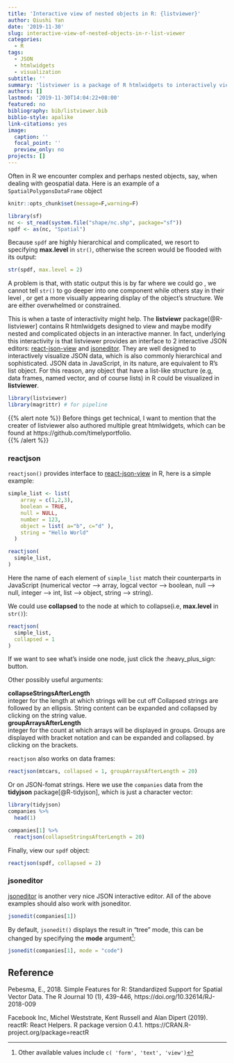 ```yaml
---
title: 'Interactive view of nested objects in R: {listviewer}'
author: Qiushi Yan
date: '2019-11-30'
slug: interactive-view-of-nested-objects-in-r-list-viewer
categories:
  - R
tags:
  - JSON
  - htmlwidgets
  - visualization
subtitle: ''
summary: 'listviewer is a package of R htmlwidgets to interactively view and maybe modify lists'
authors: []
lastmod: '2019-11-30T14:04:22+08:00'
featured: no
bibliography: bib/listviewer.bib
biblio-style: apalike
link-citations: yes
image:
  caption: ''
  focal_point: ''
  preview_only: no
projects: []
---
```



Often in R we encounter complex and perhaps nested objects, say, when dealing with geospatial data. Here is an example of a `SpatialPolygonsDataFrame` object  

```r
knitr::opts_chunk$set(message=F,warning=F)
```


```r
library(sf)
nc <- st_read(system.file("shape/nc.shp", package="sf"))
spdf <- as(nc, "Spatial")
```

Because `spdf` are highly hierarchical and complicated, we resort to specifying **max.level** in `str()`, otherwise the screen would be flooded with its output:   

```r
str(spdf, max.level = 2)
```

A problem is that, with static output this is by far where we could go , we cannot tell `str()` to go deeper into one component while others stay in their level , or get a more visually appearing display of the object's structure. We  are either overwhelmed or constrained.  

This is when a taste of interactivity might help. The **listviewr** package[@R-listviewer] contains R htmlwidgets designed to view and maybe modify nested and complicated objects in an interactive manner. In fact, underlying this interactivity is that listviewer provides an interface to 2 interactive JSON editors: [react-json-view](https://github.com/mac-s-g/react-json-view) and [jsoneditor](https://github.com/josdejong/jsoneditor). They are well designed to interactively visualize JSON data, which is also commonly hierarchical and sophisticated. JSON data in JavaScript, in its nature, are equivalent to R's list object. For this reason, any object that have a list-like structure (e.g, data frames, named vector, and of course lists) in R could be visualized in **listviewer**.    

```r
library(listviewer)
library(magrittr) # for pipeline 
```


{{% alert note %}}
Before things get technical, I want to mention that the creater of listviewer also authored multiple great htmlwidgets, which can be found at https://github.com/timelyportfolio.  
{{% /alert %}}

### reactjson  

`reactjson()` provides interface to [react-json-view](https://github.com/mac-s-g/react-json-view) in R, here is a simple example:  

```r
simple_list <- list(
    array = c(1,2,3),
    boolean = TRUE,
    null = NULL,
    number = 123,
    object = list( a="b", c="d" ),
    string = "Hello World"
  )

reactjson(
  simple_list,
)
```

Here the name of each element of `simple_list` match their counterparts in JavaScript (numerical vector --> array, logcal vector --> boolean, null --> null, integer --> int, list --> object, string --> string).   

We could use **collapsed** to the node at which to collapse(i.e, **max.level** in `str()`):    

```r
reactjson(
  simple_list,
  collapsed = 1
)
```

If we want to see what's inside one node, just click the :heavy_plus_sign: button.    

Other possibly useful arguments:  

**collapseStringsAfterLength**  	
integer for the length at which strings will be cut off Collapsed strings are followed by an ellipsis. String content can be expanded and collapsed by clicking on the string value.  
**groupArraysAfterLength**  	
integer for the count at which arrays will be displayed in groups. Groups are displayed with bracket notation and can be expanded and collapsed. by clicking on the brackets.  

`reactjson` also works on data frames:  
```r
reactjson(mtcars, collapsed = 1, groupArraysAfterLength = 20)
```

Or on JSON-fomat strings. Here we use the `companies` data from the **tidyjson** package[@R-tidyjson], which is just a character vector:  

```r
library(tidyjson)
companies %>% 
  head(1)
```


```r
companies[1] %>% 
  reactjson(collapseStringsAfterLength = 20)
```


Finally, view our `spdf` object:  

```r
reactjson(spdf, collapsed = 2)
```




### jsoneditor  

[jsoneditor](https://github.com/josdejong/jsoneditor) is another very nice JSON interactive editor. All of the above examples should also work with jsoneditor.  

```r
jsonedit(companies[1])
```

By default, `jsonedit()` displays the result in "tree" mode, this can be changed by specifying the **mode** argument^[Other available values include `c( 'form', 'text', 'view')`]:  

```r
jsonedit(companies[1], mode = "code")
```







## Reference

Pebesma, E., 2018. Simple Features for R: Standardized Support for Spatial Vector
  Data. The R Journal 10 (1), 439-446, https://doi.org/10.32614/RJ-2018-009

Facebook Inc, Michel Weststrate, Kent Russell and Alan Dipert (2019). reactR: React
  Helpers. R package version 0.4.1. https://CRAN.R-project.org/package=reactR
